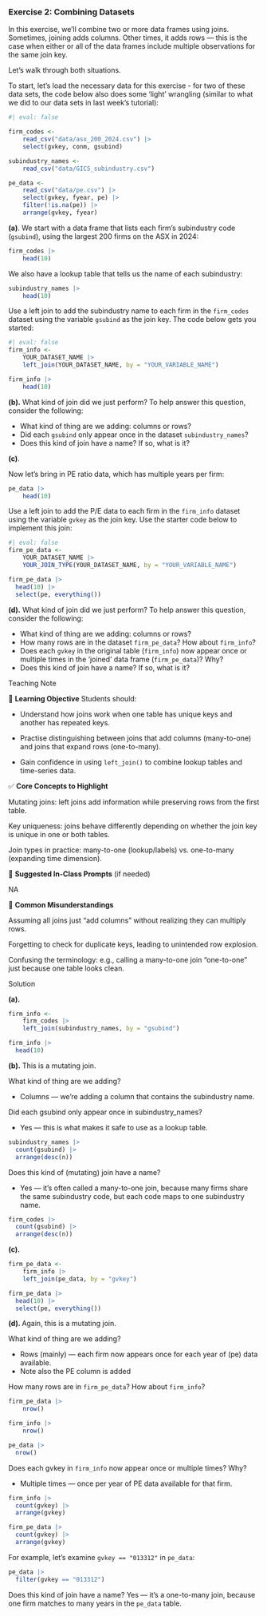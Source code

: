 <!-- question-type: prepare -->
### Exercise 2: Combining Datasets

In this exercise, we'll combine two or more data frames using joins. Sometimes, joining adds columns. Other times, it adds rows — this is the case when either or all of the data frames include multiple observations for the same join key.

Let's walk through both situations.

To start, let's load the necessary data for this exercise - for two of these data sets, the code below also does some 'light' wrangling (similar to what we did to our data sets in last week's tutorial):

```r
#| eval: false

firm_codes <- 
    read_csv("data/asx_200_2024.csv") |> 
    select(gvkey, conm, gsubind)

subindustry_names <-
    read_csv("data/GICS_subindustry.csv")

pe_data <- 
    read_csv("data/pe.csv") |> 
    select(gvkey, fyear, pe) |>
    filter(!is.na(pe)) |> 
    arrange(gvkey, fyear)
```

**(a)**. 
We start with a data frame that lists each firm's subindustry code (`gsubind`), using the largest 200 firms on the ASX in 2024:

```r
firm_codes |> 
    head(10)
```

We also have a lookup table that tells us the name of each subindustry:

```r
subindustry_names |> 
    head(10)
```

Use a left join to add the subindustry name to each firm in the `firm_codes` dataset using the variable `gsubind` as the join key. The code below gets you started:

```r
#| eval: false
firm_info <- 
    YOUR_DATASET_NAME |>
    left_join(YOUR_DATASET_NAME, by = "YOUR_VARIABLE_NAME")

firm_info |> 
    head(10)
```


**(b).** What kind of join did we just perform? To help answer this question, consider the following:

* What kind of thing are we adding: columns or rows?
* Did each `gsubind` only appear once in the dataset `subindustry_names`?
* Does this kind of join have a name? If so, what is it?

**(c)**.

Now let's bring in PE ratio data, which has multiple years per firm:

```r
pe_data |> 
    head(10)
```

Use a left join to add the P/E data to each firm in the `firm_info` dataset using the variable `gvkey` as the join key. Use the starter code below to implement this join:

```r
#| eval: false
firm_pe_data <- 
    YOUR_DATASET_NAME |>
    YOUR_JOIN_TYPE(YOUR_DATASET_NAME, by = "YOUR_VARIABLE_NAME")

firm_pe_data |>
  head(10) |>
  select(pe, everything())
```

**(d).** What kind of join did we just perform? To help answer this question, consider the following:

* What kind of thing are we adding: columns or rows?
* How many rows are in the dataset `firm_pe_data`? How about `firm_info`?
* Does each `gvkey` in the original table (`firm_info`) now appear once or multiple times in the 'joined' data frame (`firm_pe_data`)? Why?
* Does this kind of join have a name? If so, what is it?

<!-- BEGIN PROFILE:r-teaching-guide -->
::: {.content-visible when-profile="r-teaching-guide"}

::: {.teaching-block}

::: {.teaching-block-header}
Teaching Note
:::

::: {.teaching-block-body}

🎯 **Learning Objective** 
Students should:

- Understand how joins work when one table has unique keys and another has repeated keys.

- Practise distinguishing between joins that add columns (many-to-one) and joins that expand rows (one-to-many).

- Gain confidence in using `left_join()` to combine lookup tables and time-series data.

✅   **Core Concepts to Highlight**

Mutating joins: left joins add information while preserving rows from the first table.

Key uniqueness: joins behave differently depending on whether the join key is unique in one or both tables.

Join types in practice: many-to-one (lookup/labels) vs. one-to-many (expanding time dimension).

💬 **Suggested In-Class Prompts** (if needed)

NA

📌 **Common Misunderstandings**

Assuming all joins just “add columns” without realizing they can multiply rows.

Forgetting to check for duplicate keys, leading to unintended row explosion.

Confusing the terminology: e.g., calling a many-to-one join “one-to-one” just because one table looks clean.

:::

:::

:::
<!-- END PROFILE:r-teaching-guide -->

<!-- BEGIN PROFILE:r-solutions -->
::: {.content-visible when-profile="r-solutions" when-profile="r-teaching-guide"}

::: {.solution-block}

::: {.solution-block-header}
Solution
:::

::: {.solution-block-body}

**(a). **

```r
firm_info <- 
    firm_codes |>
    left_join(subindustry_names, by = "gsubind")

firm_info |>
  head(10)
```

**(b).** This is a mutating join.

What kind of thing are we adding?

* Columns — we're adding a column that contains the subindustry name.

Did each gsubind only appear once in subindustry_names?

* Yes — this is what makes it safe to use as a lookup table.

```r
subindustry_names |>
  count(gsubind) |>
  arrange(desc(n))
```

Does this kind of (mutating) join have a name?

* Yes — it’s often called a many-to-one join, because many firms share the same subindustry code, but each code maps to one subindustry name.

```r
firm_codes |>
  count(gsubind) |>
  arrange(desc(n))
```

**(c).**

```r
firm_pe_data <- 
    firm_info |>
    left_join(pe_data, by = "gvkey")

firm_pe_data |>
  head(10) |>
  select(pe, everything())
```

**(d). ** Again, this is a mutating join.

What kind of thing are we adding?

* Rows (mainly) — each firm now appears once for each year of (pe) data available.
* Note also the PE column is added

How many rows are in `firm_pe_data`? How about `firm_info`?

```r
firm_pe_data |> 
    nrow()
```

```r
firm_info |> 
    nrow()
```

```r
pe_data |>
  nrow()
```


Does each gvkey in `firm_info` now appear once or multiple times? Why?

* Multiple times — once per year of PE data available for that firm.

```r
firm_info |>
  count(gvkey) |>
  arrange(gvkey)
```

```r
firm_pe_data |>
  count(gvkey) |>
  arrange(gvkey)
```

For example, let's examine `gvkey == "013312"` in `pe_data`:

```r
pe_data |>
  filter(gvkey == "013312") 
```

Does this kind of join have a name?
Yes — it's a one-to-many join, because one firm matches to many years in the `pe_data` table.

:::

:::

:::
<!-- END PROFILE:r-solutions -->